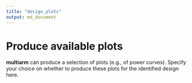 ```yaml
---
title: "design_plots"
output: md_document
---
```


# Produce available plots

__multiarm__ can produce a selection of plots (e.g., of power curves).
Specify your choice on whether to produce these plots for the identified design here.
